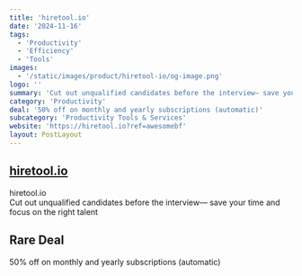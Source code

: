 ```yaml
---
title: 'hiretool.io'
date: '2024-11-16'
tags:
  - 'Productivity'
  - 'Efficiency'
  - 'Tools'
images:
  - '/static/images/product/hiretool-io/og-image.png'
logo: ''
summary: 'Cut out unqualified candidates before the interview— save your time and focus on the right talent'
category: 'Productivity'
deal: '50% off on monthly and yearly subscriptions (automatic)'
subcategory: 'Productivity Tools & Services'
website: 'https://hiretool.io?ref=awesomebf'
layout: PostLayout
---
```


## [hiretool.io](https://hiretool.io?ref=awesomebf)

hiretool.io <br/>
Cut out unqualified candidates before the interview— save your time and focus on the right talent

## Rare Deal

50% off on monthly and yearly subscriptions (automatic)
